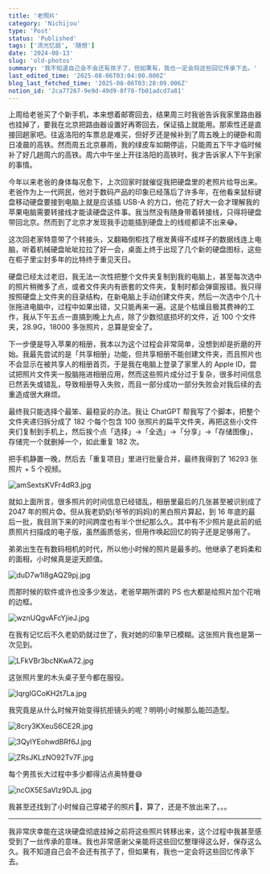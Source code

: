 ```yaml
---
title: '老照片'
category: 'Nichijou'
type: 'Post'
status: 'Published'
tags: ['流光忆庭', '随想']
date: '2024-08-13'
slug: 'old-photos'
summary: '我不知道自己会不会还有孩子了，但如果有，我也一定会将这些回忆传承下去。'
last_edited_time: '2025-08-06T03:04:00.000Z'
blog_last_fetched_time: '2025-08-06T03:28:09.006Z'
notion_id: '2ca77267-9e9d-49d9-8f78-fb01adcd7a81'
---
```


上周给老爸买了个新手机，本来想着邮寄回去，结果周三时我爸告诉我家里路由器也挂掉了，要我在北京把路由器设置好再寄回去，保证插上就能用。那索性还是直接回趟家吧。往返洛阳的车票总是难买，但好歹还是候补到了周五晚上的硬卧和周日凌晨的高铁。然而周五北京暴雨，我的绿皮车如期停运，只能周五下午才临时候补了好几趟周六的高铁。周六中午坐上开往洛阳的高铁时，我才告诉家人下午到家的事情。

今年以来老爸的身体每况愈下，上次回家时就催促我把硬盘里的老照片给导出来。老爸作为上一代网民，他对于数码产品的印象已经落后了许多年，在他看来鼠标键盘移动硬盘要接到电脑上就是应该插 USB-A 的方口，他花了好大一会才理解我的苹果电脑需要转接线才能读硬盘这件事。我当然没有随身带着转接线，只得将硬盘带回北京。然而到了北京才发现我手边能插到硬盘上的线缆都读不出来😂。

这次回老家特意带了个转接头，又翻箱倒柜找了根发黄得不成样子的数据线连上电脑，听着机械硬盘呲呲拉拉了好一会，桌面上终于出现了几个新的硬盘图标，这些在柜子里尘封多年的比特终于重见天日。

硬盘已经太过老旧，我无法一次性把整个文件夹复制到我的电脑上，甚至每次选中的照片稍微多了点，或者文件夹内有嵌套的文件夹，复制时都会弹窗报错。我只得按照硬盘上文件夹的目录结构，在新电脑上手动创建文件夹，然后一次选中个几十张拖进电脑中，过程中如果出错，又只能再来一遍。这是个枯燥且极其费神的工作，我从下午五点一直搞到晚上九点，除了少数彻底损坏的文件，近 100 个文件夹，28.9G，18000 多张照片，总算是安全了。

下一步便是导入苹果的相册，我本以为这个过程会非常简单，没想到却是折磨的开始。我最先尝试的是「共享相册」功能，但共享相册不能创建文件夹，而且照片也不会显示在被共享人的相册首页。于是我在电脑上登录了家里人的 Apple ID，尝试把照片文件夹一股脑拖进相册应用，然而这些照片成分过于复杂，很多时间信息已然丢失或错乱，导致相册导入失败，而且一部分成功一部分失败会对我后续的去重造成很大麻烦。

最终我只能选择个最笨、最稳妥的办法。我让 ChatGPT 帮我写了个脚本，把整个文件夹递归拆分成了 182 个每个包含 100 张照片的扁平文件夹，再把这些小文件夹们复制到手机上，然后挨个点「选择」→「全选」→「分享」→「存储图像」，存储完一个就删掉一个，如此重复 182 次。

把手机静置一晚，然后去「重复项目」里进行批量合并，最终我得到了 16293 张照片 + 5 个视频。

![amSextsKVFr4dR3.jpg](https://cdn.sa.net/2024/08/13/amSextsKVFr4dR3.jpg)

就如上面所言，很多照片的时间信息已经错乱，相册里最后的几张甚至被识别成了 2047 年的照片😨。但从我老奶奶(爷爷的妈妈)的黑白照片算起，到 16 年底的最后一批，我目测下来的时间跨度也有半个世纪那么久。其中有不少照片是此前的纸质照片扫描成的电子版，虽然画质低劣，但用作唤起回忆的钩子还是足够用了。

弟弟出生在有数码相机的时代，所以他小时候的照片是最多的。他继承了老妈柔和的面相，小时候真是逆天颜值。

![duD7w1I8gAQZ9pj.jpg](https://cdn.sa.net/2024/08/13/duD7w1I8gAQZ9pj.jpg)

而那时候的软件或许也没多少发达，老爸早期所谓的 PS 也大都是给照片加个花哨的边框。

![wznUQgvAFcYjieJ.jpg](https://cdn.sa.net/2024/08/13/wznUQgvAFcYjieJ.jpg)

在我有记忆后不久老奶奶就过世了，我对她的印象早已模糊。这张照片我也是第一次见到。

![LFkVBr3bcNKwA72.jpg](https://cdn.sa.net/2024/08/13/LFkVBr3bcNKwA72.jpg)

这张照片里的木头桌子至今都在服役。

![lqrgIGCoKH2t7La.jpg](https://cdn.sa.net/2024/08/13/lqrgIGCoKH2t7La.jpg)

我究竟是从什么时候开始变得抗拒镜头的呢？明明小时候那么能凹造型。

![8cry3KXeuS6CE2R.jpg](https://cdn.sa.net/2024/08/13/8cry3KXeuS6CE2R.jpg)

![3QylYEohwdBRf6J.jpg](https://cdn.sa.net/2024/08/13/3QylYEohwdBRf6J.jpg)

![ZRsJKLzNO92Tv7F.jpg](https://cdn.sa.net/2024/08/13/ZRsJKLzNO92Tv7F.jpg)

每个男孩长大过程中多少都得沾点奥特曼😅

![ncOX5ESaVIz9DJL.jpg](https://cdn.sa.net/2024/08/13/ncOX5ESaVIz9DJL.jpg)

我甚至还找到了小时候自己穿裙子的照片🌚，算了，还是不放出来了。。。

---

我非常庆幸能在这块硬盘彻底挂掉之前将这些照片转移出来，这个过程中我甚至感受到了一丝传承的意味。我也非常感谢父亲能将这些回忆整理得这么好，保存这么久。我不知道自己会不会还有孩子了，但如果有，我也一定会将这些回忆传承下去。
